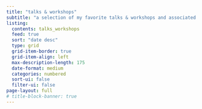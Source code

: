 ```yaml
---
title: "talks & workshops"
subtitle: "a selection of my favorite talks & workshops and associated materials" 
listing:
  contents: talks_workshops
  feed: true
  sort: "date desc"
  type: grid
  grid-item-border: true
  grid-item-align: left
  max-description-length: 175
  date-format: medium
  categories: numbered
  sort-ui: false
  filter-ui: false
page-layout: full
# title-block-banner: true
---
```

